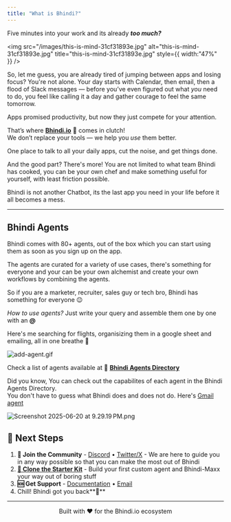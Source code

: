 ```yaml
---
title: "What is Bhindi?"
---
```


Five minutes into your work and its already **_too much?_**

<img
  src="/images/this-is-mind-31cf31893e.jpg"
  alt="this-is-mind-31cf31893e.jpg"
  title="this-is-mind-31cf31893e.jpg"
  style={{ width:"47%" }}
/>

So, let me guess, you are already tired of jumping between apps and losing focus? You're not alone. Your day starts with Calendar, then email, then a flood of Slack messages — before you’ve even figured out what _you_ need to do, you feel like calling it a day and gather courage to feel the same tomorrow.

Apps promised productivity, but now they just compete for your attention.

That’s where [**Bhindi.io**](http://Bhindi.io)  🥳 comes in clutch\!\
We don’t replace your tools — we help you _use_ them better.

One place to talk to all your daily apps, cut the noise, and get things done.

And the good part? There's more\! You are not limited to what team Bhindi has cooked, you can be your own chef and make something useful for yourself, with least friction possible.

Bhindi is not another Chatbot, its the last app you need in your life before it all becomes a mess.

---

## Bhindi Agents

Bhindi comes with 80\+ agents, out of the box which you can start using them as soon as you sign up on the app.

The agents are curated for a variety of use cases, there's something for everyone and your can be your own alchemist and create your own workflows by combining the agents.

So if you are a marketer, recruiter, sales guy or tech bro, Bhindi has something for everyone 😉

_How to use agents?_ Just write your query and assemble them one by one with an **@**

Here's me searching for flights, organisizing them in a google sheet and emailing, all in one breathe 🧘

![add-agent.gif](/images/add-agent.gif)

Check a list of agents available at 📁 [**Bhindi Agents Directory**](https://directory.bhindi.io/)

<Tooltip tip="">Did you know, You can check out the capabilites of each agent in the Bhindi Agents Directory</Tooltip>.\
You don't have to guess what Bhindi does and does not do. Here's [Gmail agent](https://directory.bhindi.io/google-gmail)

![Screenshot 2025-06-20 at 9.29.19 PM.png](/images/Screenshot2025-06-20at9.29.19PM.png)

## 📖 Next Steps

1. **💬 Join the Community** - [Discord](https://discord.gg/hSfTG33ymy) • [Twitter/X](https://x.com/bhindiai) - We are here to guide you in any way possible so that you can make the most out of Bhindi
2. [**🚀 Clone the Starter Kit**](https://github.com/upsurgeio/bhindi-agent-starter) - Build your first custom agent and Bhindi-Maxx your way out of boring stuff
3. **🆘 Get Support** - [Documentation](https://github.com/upsurgeio/bhindi-docs) • [Email](mailto:info@bhindi.io)
4. Chill\! Bhindi got you back**💚**

---

<div align="center">
Built with ❤️ for the Bhindi.io ecosystem

</div>